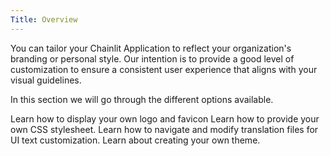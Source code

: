 ```yaml
---
Title: Overview
---
```


You can tailor your Chainlit Application to reflect your organization's branding or personal style. Our intention is to provide a good level of customization to ensure a consistent user experience that aligns with your visual guidelines.

In this section we will go through the different options available.

<CardGroup cols={2}>
  <Card
    title="Custom Logo and Favicon"
    icon="image"
    color="#ea5a0c"
    href="/customisation/custom-logo-and-favicon"
  >
    Learn how to display your own logo and favicon
  </Card>
  <Card
    title="Custom CSS"
    icon="paint-roller"
    color="#0285c7"
    href="/customisation/custom-css"
  >
    Learn how to provide your own CSS stylesheet.
  </Card>
  <Card
    title="Translation Files"
    icon="file-code"
    color="#007bff"
    href="/customisation/translation"
  >
    Learn how to navigate and modify translation files for UI text customization.
  </Card>
  <Card
    title="Theme"
    icon="palette"
    color="#16a34a"
    href="/customisation/theme"
  >
    Learn about creating your own theme.
  </Card>
</CardGroup>
